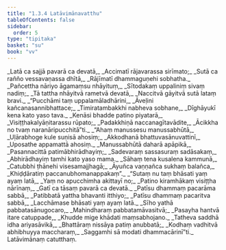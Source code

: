 ```yaml
---
title: "1.3.4 Latāvimānavatthu"
tableOfContents: false
sidebar:
  order: 5
type: "tipitaka"
basket: "su"
book: "vv"
---
```



<DynamicBreadcrumb />

<Division number="316" book="vv" bookNo="19" page="37">

<Paragraph number="341" type="verses" book="vv">
_Latā ca sajjā pavarā ca devatā,_  
_Accimatī rājavarassa sirīmato;_  
_Sutā ca rañño vessavaṇassa dhītā,_  
_Rājīmatī dhammaguṇehi sobhatha._  

</Paragraph>

</Division>
<Division number="317" book="vv" bookNo="19" page="38">

<Paragraph number="342" type="verses" book="vv">
_Pañcettha nāriyo āgamaṃsu nhāyituṃ,_  
_Sītodakaṃ uppaliniṃ sivaṃ nadiṃ;_  
_Tā tattha nhāyitvā rametvā devatā,_  
_Naccitvā gāyitvā sutā lataṃ bravi._  

</Paragraph>

</Division>
<Division number="318" book="vv" bookNo="19" page="38">

<Paragraph number="343" type="verses" book="vv">
_“Pucchāmi taṃ uppalamāladhārini,_  
_Āveḷini kañcanasannibhattace;_  
_Timiratambakkhi nabheva sobhane,_  
_Dīghāyukī kena kato yaso tava._  

</Paragraph>

</Division>
<Division number="319" book="vv" bookNo="19" page="38">

<Paragraph number="344" type="verses" book="vv">
_Kenāsi bhadde patino piyatarā,_  
_Visiṭṭhakalyāṇitarassu rūpato;_  
_Padakkhiṇā naccanagītavādite,_  
_Ācikkha no tvaṃ naranāripucchitā”ti._  

</Paragraph>

</Division>
<Division number="320" book="vv" bookNo="19" page="38">

<Paragraph number="345" type="verses" book="vv">
_“Ahaṃ manussesu manussabhūtā,_  
_Uḷārabhoge kule suṇisā ahosiṃ;_  
_Akkodhanā bhattuvasānuvattinī,_  
_Uposathe appamattā ahosiṃ._  

</Paragraph>

</Division>
<Division number="321" book="vv" bookNo="19" page="38">

<Paragraph number="346" type="verses" book="vv">
_Manussabhūtā daharā apāpikā,_  
_Pasannacittā patimābhirādhayiṃ;_  
_Sadevaraṃ sassasuraṃ sadāsakaṃ,_  
_Abhirādhayiṃ tamhi kato yaso mama._  

</Paragraph>

</Division>
<Division number="322" book="vv" bookNo="19" page="38">

<Paragraph number="347" type="verses" book="vv">
_Sāhaṃ tena kusalena kammunā,_  
_Catubbhi ṭhānehi visesamajjhagā;_  
_Āyuñca vaṇṇañca sukhaṃ balañca,_  
_Khiḍḍāratiṃ paccanubhomanappakaṃ”._  

</Paragraph>

</Division>
<Division number="323" book="vv" bookNo="19" page="38">

<Paragraph number="348" type="verses" book="vv">
_“Sutaṃ nu taṃ bhāsati yaṃ ayaṃ latā,_  
_Yaṃ no apucchimha akittayī no;_  
_Patino kiramhākaṃ visiṭṭha nārīnaṃ,_  
_Gatī ca tāsaṃ pavarā ca devatā._  

</Paragraph>

</Division>
<Division number="324" book="vv" bookNo="19" page="39">

<Paragraph number="349" type="verses" book="vv">
_Patīsu dhammaṃ pacarāma sabbā,_  
_Patibbatā yattha bhavanti itthiyo;_  
_Patīsu dhammaṃ pacaritva sabbā,_  
_Lacchāmase bhāsati yaṃ ayaṃ latā._  

</Paragraph>

</Division>
<Division number="325" book="vv" bookNo="19" page="39">

<Paragraph number="350" type="verses" book="vv">
_Sīho yathā pabbatasānugocaro,_  
_Mahindharaṃ pabbatamāvasitvā;_  
_Pasayha hantvā itare catuppade,_  
_Khudde mige khādati maṃsabhojano._  

</Paragraph>

</Division>
<Division number="326" book="vv" bookNo="19" page="39">

<Paragraph number="351" type="verses" book="vv">
_Tatheva saddhā idha ariyasāvikā,_  
_Bhattāraṃ nissāya patiṃ anubbatā;_  
_Kodhaṃ vadhitvā abhibhuyya maccharaṃ,_  
_Saggamhi sā modati dhammacārinī”ti._  


</Paragraph>
</Division>

<Paragraph number="352" type="center" book="vv">
Latāvimānaṃ catutthaṃ.
</Paragraph>